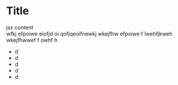 # Title

<div>
  <span>jsx content</span>
</div>
wfkj efpoiwe eiofjd oi qofjqeoifnewkj wkejfhw efpoiwe
f lwehfjkweh
wkejfhwwef
f
owhf h

- d
- d
- d
- d
- d
